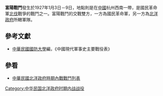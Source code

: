 {{Infobox Military Conflict|
campaign=|
image=|
caption=|
conflict=富陽戰鬥|
date=1927年1月3日－9日|
place=[[中國|中國]]杭州西南|
result=國軍進攻失利，二師團長[[錢駿|錢駿]]被俘遇害，北伐部隊往桐盧撤退|
combatant1=[[國民革命軍|國民革命軍]]一軍一路、26軍|
combatant2=北洋政府軍第八師| 
commander1=[[薛岳|薛岳]]、[[周鳳岐|周鳳岐]] |
commander2=[[孟昭月|孟昭月]]、[[王淼|王淼]]、[[李俊義|李俊義]]|
strength1=|
strength2=|
casualties1=|
casualties2=|
}}
'''富陽戰鬥'''發生於1927年1月3日－9日，地點則是在[[中國|中國]]杭州西南一帶，是國民革命軍[[北伐|北伐]]戰爭的戰鬥之一。富陽戰鬥的交戰雙方，一方為國民革命軍，另一方為[[北洋政府|北洋政府]]所轄軍隊。
==參考文獻==
*[[中華民國|中華民國]][[國防大學_(臺灣)|國防大學]]編，《中國現代軍事史主要戰役表》
==參看==
*[[中華民國北洋政府時期內戰戰鬥列表|中華民國北洋政府時期內戰戰鬥列表]]
[[Category:中华民国北洋政府时期内战战役|Category:中华民国北洋政府时期内战战役]]